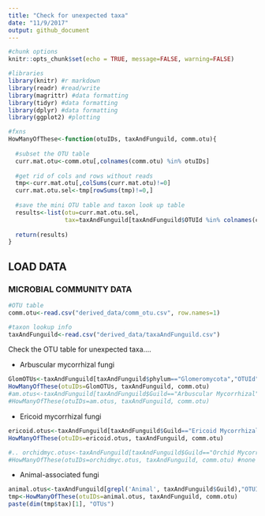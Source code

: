 ```yaml
---
title: "Check for unexpected taxa"
date: "11/9/2017"
output: github_document
---
```


```r
#chunk options
knitr::opts_chunk$set(echo = TRUE, message=FALSE, warning=FALSE)

#libraries
library(knitr) #r markdown
library(readr) #read/write
library(magrittr) #data formatting
library(tidyr) #data formatting
library(dplyr) #data formatting
library(ggplot2) #plotting

#fxns
HowManyOfThese<-function(otuIDs, taxAndFunguild, comm.otu){
  
  #subset the OTU table
  curr.mat.otu<-comm.otu[,colnames(comm.otu) %in% otuIDs]
  
  #get rid of cols and rows without reads
  tmp<-curr.mat.otu[,colSums(curr.mat.otu)!=0] 
  curr.mat.otu.sel<-tmp[rowSums(tmp)!=0,]
  
  #save the mini OTU table and taxon look up table
  results<-list(otu=curr.mat.otu.sel,
                tax=taxAndFunguild[taxAndFunguild$OTUId %in% colnames(curr.mat.otu.sel),c("OTUId","phylum","genus","species")])
  
  return(results)
}

```

## LOAD DATA 

### MICROBIAL COMMUNITY DATA
```r

#OTU table
comm.otu<-read.csv("derived_data/comm_otu.csv", row.names=1)

#taxon lookup info
taxAndFunguild<-read.csv("derived_data/taxaAndFunguild.csv")

```


Check the OTU table for unexpected taxa....  

- Arbuscular mycorrhizal fungi
```r
GlomOTUs<-taxAndFunguild[taxAndFunguild$phylum=="Glomeromycota","OTUId"]
HowManyOfThese(otuIDs=GlomOTUs, taxAndFunguild, comm.otu)
#am.otus<-taxAndFunguild[taxAndFunguild$Guild=="Arbuscular Mycorrhizal","OTUId"] #same as above
#HowManyOfThese(otuIDs=am.otus, taxAndFunguild, comm.otu)
```
- Ericoid mycorrhizal fungi
```r
ericoid.otus<-taxAndFunguild[taxAndFunguild$Guild=="Ericoid Mycorrhizal","OTUId"]
HowManyOfThese(otuIDs=ericoid.otus, taxAndFunguild, comm.otu)

#.. orchidmyc.otus<-taxAndFunguild[taxAndFunguild$Guild=="Orchid Mycorrhizal","OTUId"]
#HowManyOfThese(otuIDs=orchidmyc.otus, taxAndFunguild, comm.otu) #none
```
- Animal-associated fungi
```r
animal.otus<-taxAndFunguild[grepl('Animal', taxAndFunguild$Guild),"OTUId"]
tmp<-HowManyOfThese(otuIDs=animal.otus, taxAndFunguild, comm.otu)
paste(dim(tmp$tax)[1], "OTUs")
```
